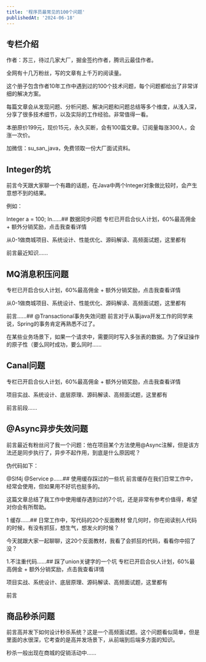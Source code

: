 ```yaml
---
title: '程序员最常见的100个问题'
publishedAt: '2024-06-18'
---
```


## 专栏介绍

作者：苏三，待过几家大厂，掘金签约作者，腾讯云最佳作者。

全网有十几万粉丝，写的文章有上千万的阅读量。

这个册子包含作者10年工作中遇到过的100个技术问题，每个问题都给出了非常详细的解决方案。

每篇文章会从发现问题、分析问题、解决问题和问题总结等多个维度，从浅入深，分享了很多技术细节，以及实际的工作经验。非常值得一看。

本册原价199元，现价15元，永久买断，会有100篇文章。订阅量每涨300人，会涨一次价。

加微信：su\_san\_java，免费领取一份大厂面试资料。



## Integer的坑
前言今天跟大家聊一个有趣的话题，在Java中两个Integer对象做比较时，会产生意想不到的结果。

例如：

Integer a = 100;
In......## 数据同步问题
专栏已开启合伙人计划，60%最高佣金 + 额外分销奖励，点击我查看详情

从0-1做商城项目、系统设计、性能优化、源码解读、高频面试题，这里都有

前言最近知识......

## MQ消息积压问题
专栏已开启合伙人计划，60%最高佣金 + 额外分销奖励，点击我查看详情

从0-1做商城项目、系统设计、性能优化、源码解读、高频面试题，这里都有

前言......## @Transactional事务失效问题
前言对于从事java开发工作的同学来说，Spring的事务肯定再熟悉不过了。

在某些业务场景下，如果一个请求中，需要同时写入多张表的数据。为了保证操作的原子性（要么同时成功，要么同时......

## Canal问题
专栏已开启合伙人计划，60%最高佣金 + 额外分销奖励，点击我查看详情

项目实战、系统设计、底层原理、源码解读、高频面试题，这里都有

前言前段......

## @Async异步失效问题
前言最近有粉丝问了我一个问题：他在项目某个方法使用@Async注解，但是该方法还是同步执行了，异步不起作用，到底是什么原因呢？

伪代码如下：

@Slf4j
@Service
p......## 使用缓存踩过的一些坑
前言缓存在我们日常工作中，经常会使用，但如果用不好坑也挺多的。

这篇文章总结了我工作中使用缓存遇到过的7个坑，还是非常有参考价值得，希望对你会有所帮助。

1 缓存......## 日常工作中，写代码的20个反面教材
曾几何时，你在阅读别人代码的时候，有没有抓狂，想生气，想发火的时候？

今天就跟大家一起聊聊，这20个反面教材，我看了会抓狂的代码，看看你中招了没？

1.不注重代码......## 踩了union关键字的一个坑
专栏已开启合伙人计划，60%最高佣金 + 额外分销奖励，点击我查看详情

项目实战、系统设计、底层原理、源码解读、高频面试题，这里都有

前言

## 商品秒杀问题
前言高并发下如何设计秒杀系统？这是一个高频面试题。这个问题看似简单，但是里面的水很深，它考查的是高并发场景下，从前端到后端多方面的知识。

秒杀一般出现在商城的促销活动中......

